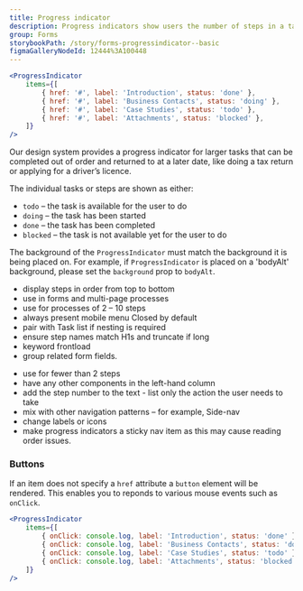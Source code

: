 ```yaml
---
title: Progress indicator
description: Progress indicators show users the number of steps in a task, where they are up to in the process and how much is left to do.
group: Forms
storybookPath: /story/forms-progressindicator--basic
figmaGalleryNodeId: 12444%3A100448
---
```


```jsx live
<ProgressIndicator
	items={[
		{ href: '#', label: 'Introduction', status: 'done' },
		{ href: '#', label: 'Business Contacts', status: 'doing' },
		{ href: '#', label: 'Case Studies', status: 'todo' },
		{ href: '#', label: 'Attachments', status: 'blocked' },
	]}
/>
```

Our design system provides a progress indicator for larger tasks that can be completed out of order and returned to at a later date, like doing a tax return or applying for a driver’s licence.

The individual tasks or steps are shown as either:

- `todo` – the task is available for the user to do
- `doing` – the task has been started
- `done` – the task has been completed
- `blocked` – the task is not available yet for the user to do

The background of the `ProgressIndicator` must match the background it is being placed on. For example, if `ProgressIndicator` is placed on a 'bodyAlt' background, please set the `background` prop to `bodyAlt`.

<DoHeading />

- display steps in order from top to bottom
- use in forms and multi-page processes
- use for processes of 2 – 10 steps
- always present mobile menu Closed by default
- pair with Task list if nesting is required
- ensure step names match H1s and truncate if long
- keyword frontload
- group related form fields.

<DontHeading />

- use for fewer than 2 steps
- have any other components in the left-hand column
- add the step number to the text - list only the action the user needs to take
- mix with other navigation patterns – for example, Side-nav
- change labels or icons
- make progress indicators a sticky nav item as this may cause reading order issues.

### Buttons

If an item does not specify a `href` attribute a `button` element will be rendered. This enables you to reponds to various mouse events such as `onClick`.

```jsx live
<ProgressIndicator
	items={[
		{ onClick: console.log, label: 'Introduction', status: 'done' },
		{ onClick: console.log, label: 'Business Contacts', status: 'doing' },
		{ onClick: console.log, label: 'Case Studies', status: 'todo' },
		{ onClick: console.log, label: 'Attachments', status: 'blocked' },
	]}
/>
```
